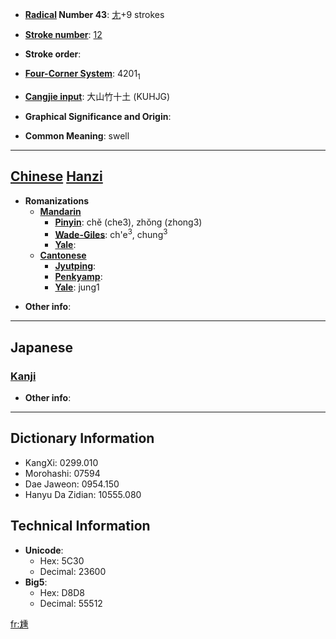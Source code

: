 * '''[[Wiktionary:Chinese radical index| Radical]] Number 43''': [[Wiktionary:Chinese radical index 尢|尢]]+9 strokes

* '''[[Wiktionary:Chinese total strokes index|Stroke number]]''': [[Wiktionary:Chinese total strokes index 12|12]]

* '''Stroke order''': 

* '''[[Wiktionary:Chinese four corner index|Four-Corner System]]''': 4201<sub>1</sub>

* '''[[Wiktionary:Chinese Cangjie index|Cangjie input]]''': 大山竹十土 (KUHJG)

* '''Graphical Significance and Origin''': 

* '''Common Meaning''': swell

----

== [[Chinese]] [[Hanzi]] ==

* '''Romanizations'''
** '''[[Mandarin]]'''
*** '''[[Pinyin]]''': chě (che3), zhǒng (zhong3)
*** '''[[Wade-Giles]]''': ch'e<sup>3</sup>, chung<sup>3</sup>
*** '''[[Yale]]''': 
** '''[[Cantonese]]'''
*** '''[[Jyutping]]''':
*** '''[[Penkyamp]]''': 
*** '''[[Yale]]''': jung1

* '''Other info''': 

----

==Japanese==
===[[Kanji]]===
{{kanji|on readings=[[しょう]] (shō), [[じゅ]] (ju)
|kun readings=
}}

* '''Other info''':  

----

== Dictionary Information ==

* KangXi: 0299.010
* Morohashi: 07594
* Dae Jaweon: 0954.150
* Hanyu Da Zidian: 10555.080

== Technical Information ==

* '''Unicode''':
** Hex: 5C30
** Decimal: 23600
* '''Big5''':
** Hex: D8D8
** Decimal: 55512

[[fr:尰]]
